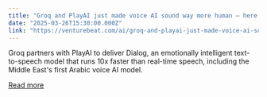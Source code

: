 ```yaml
---
title: "Groq and PlayAI just made voice AI sound way more human — here’s how"
date: "2025-03-26T15:30:00.000Z"
link: "https://venturebeat.com/ai/groq-and-playai-just-made-voice-ai-sound-way-more-human-heres-how/"
---
```


Groq partners with PlayAI to deliver Dialog, an emotionally intelligent text-to-speech model that runs 10x faster than real-time speech, including the Middle East's first Arabic voice AI model.

[Read more](https://venturebeat.com/ai/groq-and-playai-just-made-voice-ai-sound-way-more-human-heres-how/)
